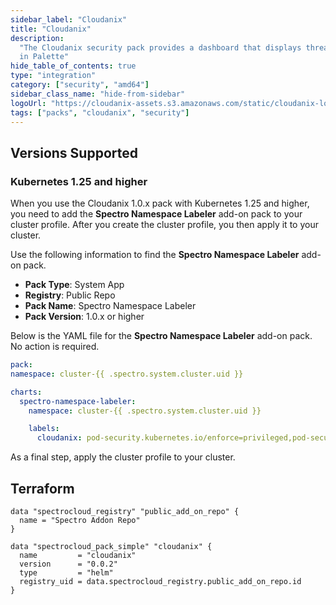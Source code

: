 ```yaml
---
sidebar_label: "Cloudanix"
title: "Cloudanix"
description:
  "The Cloudanix security pack provides a dashboard that displays threats and unusual behavior in Kubernetes containers
  in Palette"
hide_table_of_contents: true
type: "integration"
category: ["security", "amd64"]
sidebar_class_name: "hide-from-sidebar"
logoUrl: "https://cloudanix-assets.s3.amazonaws.com/static/cloudanix-logo-p.png"
tags: ["packs", "cloudanix", "security"]
---
```


<Redirect to="/integrations/packs/?pack=docs/docs-content/integrations/cloudanix" />

## Versions Supported

<Tabs queryString="parent">

<TabItem label="0.0.x" value="0.0.x">

### Kubernetes 1.25 and higher

When you use the Cloudanix 1.0.x pack with Kubernetes 1.25 and higher, you need to add the **Spectro Namespace Labeler**
add-on pack to your cluster profile. After you create the cluster profile, you then apply it to your cluster.

Use the following information to find the **Spectro Namespace Labeler** add-on pack.

- **Pack Type**: System App
- **Registry**: Public Repo
- **Pack Name**: Spectro Namespace Labeler
- **Pack Version**: 1.0.x or higher

Below is the YAML file for the **Spectro Namespace Labeler** add-on pack. No action is required. <br />

```yaml
pack:
namespace: cluster-{{ .spectro.system.cluster.uid }}

charts:
  spectro-namespace-labeler:
    namespace: cluster-{{ .spectro.system.cluster.uid }}

    labels:
      cloudanix: pod-security.kubernetes.io/enforce=privileged,pod-security.kubernetes.io/enforce-version=v1.26
```

As a final step, apply the cluster profile to your cluster.

</TabItem>
</Tabs>

## Terraform

```hcl
data "spectrocloud_registry" "public_add_on_repo" {
  name = "Spectro Addon Repo"
}

data "spectrocloud_pack_simple" "cloudanix" {
  name         = "cloudanix"
  version      = "0.0.2"
  type         = "helm"
  registry_uid = data.spectrocloud_registry.public_add_on_repo.id
}
```
